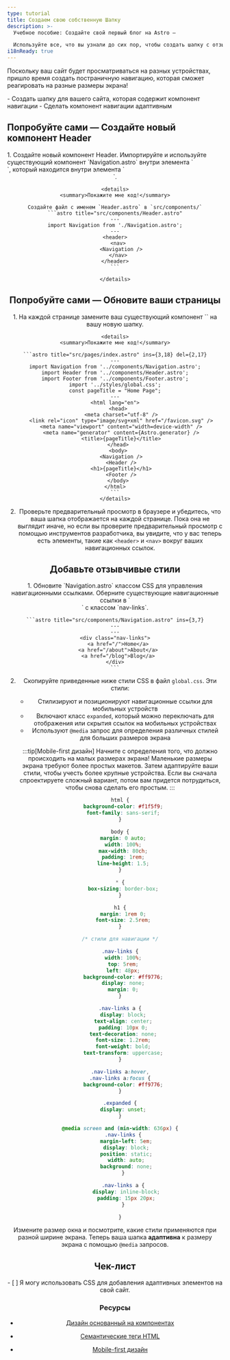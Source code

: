 ```yaml
---
type: tutorial
title: Создаем свою собственную Шапку
description: >-
  Учебное пособие: Создайте свой первый блог на Astro —

  Используйте все, что вы узнали до сих пор, чтобы создать шапку с отзывчивой навигацией
i18nReady: true
---
```


Поскольку ваш сайт будет просматриваться на разных устройствах, пришло время создать постраничную навигацию, которая сможет реагировать на разные размеры экрана!

<PreCheck>
  - Создать шапку для вашего сайта, которая содержит компонент навигации
  - Сделать компонент навигации адаптивным
</PreCheck>


<Box icon="puzzle-piece">

## Попробуйте сами — Создайте новый компонент Header

<Steps>
1. Создайте новый компонент Header. Импортируйте и используйте существующий компонент `Navigation.astro` внутри элемента `<nav>`, который находится внутри элемента `<header>`.

    <details>
    <summary>Покажите мне код!</summary>

    Создайте файл с именем `Header.astro` в `src/components/`
    ```astro title="src/components/Header.astro"
    ---
    import Navigation from './Navigation.astro';
    ---
    <header>
      <nav>
        <Navigation />
      </nav>
    </header>
    ```

    </details>
</Steps>

</Box>




<Box icon="puzzle-piece">

## Попробуйте сами — Обновите ваши страницы

<Steps>
1. На каждой странице замените ваш существующий компонент `<Navigation/>` на вашу новую шапку.

    <details>
    <summary>Покажите мне код!</summary>

    ```astro title="src/pages/index.astro" ins={3,18} del={2,17}
    ---
    import Navigation from '../components/Navigation.astro';
    import Header from '../components/Header.astro';
    import Footer from '../components/Footer.astro';
    import '../styles/global.css';
    const pageTitle = "Home Page";
    ---
    <html lang="en">
      <head>
        <meta charset="utf-8" />
        <link rel="icon" type="image/svg+xml" href="/favicon.svg" />
        <meta name="viewport" content="width=device-width" />
        <meta name="generator" content={Astro.generator} />
        <title>{pageTitle}</title>
      </head>
      <body>
        <Navigation />
        <Header />
        <h1>{pageTitle}</h1>
        <Footer />
      </body>
    </html>
    ```
    </details>

2. Проверьте предварительный просмотр в браузере и убедитесь, что ваша шапка отображается на каждой странице. Пока она не выглядит иначе, но если вы проверите предварительный просмотр с помощью инструментов разработчика, вы увидите, что у вас теперь есть элементы, такие как `<header>` и `<nav>` вокруг ваших навигационных ссылок.
</Steps>

</Box>

## Добавьте отзывчивые стили

<Steps>
1. Обновите `Navigation.astro` классом CSS для управления навигационными ссылками. Оберните существующие навигационные ссылки в `<div>` с классом `nav-links`.

    ```astro title="src/components/Navigation.astro" ins={3,7}
    ---
    ---
    <div class="nav-links">
      <a href="/">Home</a>
      <a href="/about">About</a>
      <a href="/blog">Blog</a>
    </div>
    ```

2. Скопируйте приведенные ниже стили CSS в файл `global.css`. Эти стили:

    - Стилизируют и позиционируют навигационные ссылки для мобильных устройств
    - Включают класс `expanded`, который можно переключать для отображения или скрытия ссылок на мобильных устройствах
    - Используют `@media` запрос для определения различных стилей для больших размеров экрана

    :::tip[Mobile-first дизайн]
    Начните с определения того, что должно происходить на малых размерах экрана! Маленькие размеры экрана требуют более простых макетов. Затем адаптируйте ваши стили, чтобы учесть более крупные устройства. Если вы сначала спроектируете сложный вариант, потом вам придется потрудиться, чтобы снова сделать его простым.
    :::

    ```css title="src/styles/global.css" ins={23-100}
    html {
      background-color: #f1f5f9;
      font-family: sans-serif;
    }

    body {
      margin: 0 auto;
      width: 100%;
      max-width: 80ch;
      padding: 1rem;
      line-height: 1.5;
    }

    * {
      box-sizing: border-box;
    }

    h1 {
      margin: 1rem 0;
      font-size: 2.5rem;
    }

    /* стили для навигации */

    .nav-links {
      width: 100%;
      top: 5rem;
      left: 48px;
      background-color: #ff9776;
      display: none;
      margin: 0;
    }

    .nav-links a {
      display: block;
      text-align: center;
      padding: 10px 0;
      text-decoration: none;
      font-size: 1.2rem;
      font-weight: bold;
      text-transform: uppercase;
    }

    .nav-links a:hover,
    .nav-links a:focus {
      background-color: #ff9776;
    }

    .expanded {
      display: unset;
    }

    @media screen and (min-width: 636px) {
      .nav-links {
        margin-left: 5em;
        display: block;
        position: static;
        width: auto;
        background: none;
      }

      .nav-links a {
        display: inline-block;
        padding: 15px 20px;
      }

    }
    ```
</Steps>

Измените размер окна и посмотрите, какие стили применяются при разной ширине экрана. Теперь ваша шапка **адаптивна** к размеру экрана с помощью `@media` запросов.



<Box icon="check-list">

## Чек-лист

<Checklist>
- [ ] Я могу использовать CSS для добавления адаптивных элементов на свой сайт.
</Checklist>
</Box>

### Ресурсы

- [Дизайн основанный на компонентах](https://www.droptica.com/blog/component-based-design/) <Badge class="neutral-badge" text="внешняя ссылка" />

- [Семантические теги HTML](https://www.dofactory.com/html/semantics) <Badge class="neutral-badge" text="внешняя ссылка" />

- [Mobile-first дизайн](https://www.mobileapps.com/blog/mobile-first-design) <Badge class="neutral-badge" text="внешняя ссылка" />
